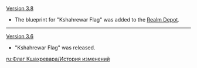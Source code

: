 {{Change History/Header}}
[[Version 3.8]]
* The blueprint for "Kshahrewar Flag" was added to the [[Realm Depot]].
----
[[Version 3.6]]
* "Kshahrewar Flag" was released.
<noinclude>
[[ru:Флаг Кшахревара/История изменений]]
</noinclude>